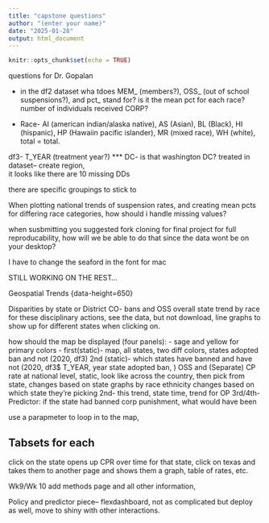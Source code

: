```yaml
---
title: "capstone questions"
author: "(enter your name)"
date: "2025-01-28"
output: html_document
---
```


```r
knitr::opts_chunk$set(echo = TRUE)
```

questions for Dr. Gopalan

- in the df2 dataset wha tdoes MEM_ (members?), OSS_ (out of school suspensions?), and pct_ stand for? is it the mean pct for each race? number of individuals received CORP? 

- Race- AI (american indian/alaska native), AS (Asian), BL (Black), HI (hispanic), HP (Hawaiin pacific islander), MR (mixed race), WH (white), total = total. 

df3- T_YEAR (treatment year?)
*** DC- is that washington DC? treated in dataset-- create region,  
it looks like there are 10 missing DDs 


there are specific groupings to stick to 

When plotting national trends of suspension rates, and creating mean pcts for differing race categories, how should i handle missing values?


when susbmitting you suggested fork cloning for final project for full reproducability, how will we be able to do that since the data wont be on your desktop?

I have to change the seaford in the font for mac




STILL WORKING ON THE REST... 

Geospatial Trends {data-height=650}

Disparities by state or District
CO- bans and OSS
overall state trend by race for these disciplinary actions, see the data, but not download, line graphs to show up for different states when clicking on.

how should the map be displayed (four panels):
- sage and yellow for primary colors 
- 
first(static)- map, all states, two diff colors, states adopted ban and not (2020, df3)
2nd (static)- which states have banned and have not (2020, df3$ T_YEAR, year state adopted ban, ) OSS and (Separate) CP rate at national level, static, look like across the country, then pick from state, changes based on state graphs by race ethnicity changes based on which state they're picking 
2nd- this trend, state time, trend for OP
3rd/4th- Predictor: if the state had banned corp punishment, what would have been
 
use a parapmeter to loop in to the map, 

## Tabsets for each 
click on the state opens up CPR over time for that state, 
click on texas and takes them to another page and shows them a graph, table of rates, etc. 

Wk9/Wk 10 add methods page and all other information, 

Policy and predictor piece-- flexdashboard, not as complicated but deploy as well, move to shiny with other interactions. 




